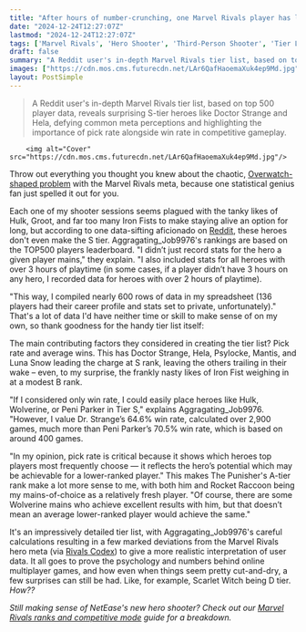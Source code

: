 ```yaml
---
title: "After hours of number-crunching, one Marvel Rivals player has laid out the true meta – and Iron Fist's ranking feels alarming"
date: "2024-12-24T12:27:07Z"
lastmod: "2024-12-24T12:27:07Z"
tags: ['Marvel Rivals', 'Hero Shooter', 'Third-Person Shooter', 'Tier List', 'Meta', 'Reddit', 'Competitive Gaming']
draft: false
summary: "A Reddit user's in-depth Marvel Rivals tier list, based on top 500 player data, reveals surprising S-tier heroes like Doctor Strange and Hela, defying common meta perceptions and highlighting the importance of pick rate alongside win rate in competitive gameplay."
images: ["https://cdn.mos.cms.futurecdn.net/LAr6QafHaoemaXuk4ep9Md.jpg"]
layout: PostSimple
---
```

> A Reddit user's in-depth Marvel Rivals tier list, based on top 500 player data, reveals surprising S-tier heroes like Doctor Strange and Hela, defying common meta perceptions and highlighting the importance of pick rate alongside win rate in competitive gameplay.


        <img alt="Cover" src="https://cdn.mos.cms.futurecdn.net/LAr6QafHaoemaXuk4ep9Md.jpg"/>
        
Throw out everything you thought you knew about the chaotic, [Overwatch-shaped problem](https://www.gamesradar.com/games/third-person-shooter/its-only-taken-3-days-for-overwatchs-worst-meta-to-manifest-in-marvel-rivals-games-change-goats-is-inevitable/) with the Marvel Rivals meta, because one statistical genius fan just spelled it out for you.

Each one of my shooter sessions seems plagued with the tanky likes of Hulk, Groot, and far too many Iron Fists to make staying alive an option for long, but according to one data-sifting aficionado on [Reddit](https://www.reddit.com/r/marvelrivals/comments/1hhrlkj/marvel_rivals_s0_meta_tierlist_based_on_top_500), these heroes don't even make the S tier. Aggragating_Job9976's rankings are based on the TOP500 players leaderboard. "I didn’t just record stats for the hero a given player mains," they explain. "I also included stats for all heroes with over 3 hours of playtime (in some cases, if a player didn’t have 3 hours on any hero, I recorded data for heroes with over 2 hours of playtime).

"This way, I compiled nearly 600 rows of data in my spreadsheet (136 players had their career profile and stats set to private, unfortunately)." That's a lot of data I'd have neither time or skill to make sense of on my own, so thank goodness for the handy tier list itself:



The main contributing factors they considered in creating the tier list? Pick rate and average wins. This has Doctor Strange, Hela, Psylocke, Mantis, and Luna Snow leading the charge at S rank, leaving the others trailing in their wake – even, to my surprise, the frankly nasty likes of Iron Fist weighing in at a modest B rank.

"If I considered only win rate, I could easily place heroes like Hulk, Wolverine, or Peni Parker in Tier S," explains Aggragating_Job9976. "However, I value Dr. Strange’s 64.6% win rate, calculated over 2,900 games, much more than Peni Parker’s 70.5% win rate, which is based on around 400 games.

"In my opinion, pick rate is critical because it shows which heroes top players most frequently choose — it reflects the hero’s potential which may be achievable for a lower-ranked player." This makes The Punisher's A-tier rank make a lot more sense to me, with both him and Rocket Raccoon being my mains-of-choice as a relatively fresh player. "Of course, there are some Wolverine mains who achieve excellent results with him, but that doesn’t mean an average lower-ranked player would achieve the same."

It's an impressively detailed tier list, with Aggragating_Job9976's careful calculations resulting in a few marked deviations from the Marvel Rivals hero meta (via [Rivals Codex](https://rivals.codex.gg/meta/)) to give a more realistic interpretation of user data. It all goes to prove the psychology and numbers behind online multiplayer games, and how even when things seem pretty cut-and-dry, a few surprises can still be had. Like, for example, Scarlet Witch being D tier. *How??*

*Still making sense of NetEase's new hero shooter? Check out our *[<em>Marvel Rivals ranks and competitive mode</em>](https://www.gamesradar.com/games/third-person-shooter/marvel-rivals-ranks-competitive/)* guide for a breakdown.*
        